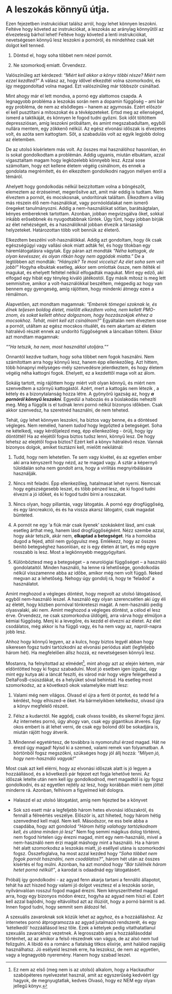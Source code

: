 # A leszokás könnyű útja.

Ezen fejezetben instrukciókat találsz arról, hogy lehet könnyen leszokni. Feltéve hogy követed az instrukciókat, a leszokás az aránylag könnyűtől az élvezetesig bárhol lehet! Feltéve hogy követed a lenti instrukciókat, nevetségesen könnyű lesz leszokni a pornóról, és mindehhez csak két dolgot kell tenned.

1.  Döntsd el, hogy soha többet nem nézel pornót.

2.  Ne szomorkodj emiatt. Örvendezz.

Valószínűleg azt kérdezed: *“Miért kell akkor a könyv többi része? Miért nem ezzel kezdted?”* A válasz az, hogy idővel elkezdtél volna szomorkodni, és így meggondoltad volna magad. Ezt valószínűleg már többször csináltad. 

Mint ahogy már el lett mondva, a pornó egy alattomos csapda. A legnagyobb probléma a leszokás során nem a dopamin függőség -- ami bár egy probléma, de nem az elsődleges -- hanem az agymosás. Ezért először el kell pusztítani a mítoszokat és a tévképzeteket. Értsd meg az ellenséged, ismerd a taktikáját, és könnyen le fogod tudni győzni. Sok időt töltöttem depressziósan, amíg leszokni próbáltam, és amint megszabadultam, egyből nullára mentem, egy zökkenő nélkül. Az egész elvonási időszak  is élvezetes volt, és azóta sem kattogtam. Sőt, a szabadulás volt az egyik legjobb dolog az életemben.

De az utolsó kísérletem más volt. Az összes mai használóhoz hasonlóan, én is sokat gondolkodtam a problémán. Addig ugyanis, miután elbuktam, azzal vigasztaltam magam hogy legközelebb könnyebb lesz. Azzal sose számoltam, hogy ezt kellene életem végéig csinálnom, és ennek a gondolata megrémített, és én elkezdtem gondolkodni  nagyon mélyen erről a témáról.

Ahelyett hogy gondolkodás nélkül beizzítottam volna a böngészőt, elemeztem az érzéseimet, megerősítve azt, amit már eddig is tudtam. Nem élveztem a pornót, és mocskosnak, undorítónak találtam. Elkezdtem a világ más részein élő nem-használókat, vagy pornóoldalakat nem ismerő öregeket tanulmányozni. Addig a nem-használókat sótlan, barátságtalan, kényes embereknek tartottam. Azonban, jobban megvizsgálva őket, sokkal inkább erősebbnek és nyugodtabbnak tűntek. Úgy tűnt, hogy jobban bírják az élet nehézségeit, és a használóknál jobban élvezik a társasági helyzeteket. Határozottan több volt bennük az életerő.

Elkezdtem beszélni volt-használókkal. Addig azt gondoltam, hogy ők csak egészségügyi vagy vallási okok miatt adták fel, és hogy titokban egy háremlátogatásra vágytak. Egy páran azt mondták *“Néha kattogok, de olyan kevésszer, és olyan ritkán hogy nem aggódok miatta.”* De a legtöbben azt mondták: *“Hiányzik? Te most viccelsz! Az élet soha sem volt jobb!”* Hogyha elbuktak esetleg, akkor sem omlottak össze, nem ítélték el magukat, és ehelyett feltétel nélkül elfogadták magukat. Mint egy edző, aki elfogad egy hibát egy tényleg kiváló játékostól. Egy másik mítosz is meg lett semmisítve, amikor a volt-használókkal beszéltem, mégpedig az hogy van bennem egy gyengeség, amíg rájöttem, hogy mindenki átmegy ezen a rémálmon. 

Alapvetően, azt mondtam magamnak: *“Emberek tömegei szoknak le, és élnek teljesen boldog életet, mielőtt elkezdtem volna, nem kellett PMO-znom, és sokat kellett ahhoz dolgoznom, hogy hozzászokjak ehhez a mocsokhoz. Tehát, miért kell ezt csinálnom?”* Egyáltalán nem élveztem sose a pornót, utáltam az egész mocskos rituálét, és nem akartam az életem hátralévő részét ennek az undorító függőségnek a láncaiban tölteni. Ekkor azt mondtam magamnak:

*"“Ha tetszik, ha nem, most használtál utoljára.”"*

Onnantól kezdve tudtam, hogy soha többet nem fogok használni. Nem számítottam arra hogy könnyű lesz, hanem épp ellenkezőleg. Azt hittem, több hónapnyi mélységes-mély szenvedésre jelentkeztem, és hogy életem végéig néha kattogni fogok. Ehelyett, ez a kezdettől maga volt az álom.

Sokáig tartott, míg rájöttem hogy miért volt olyan könnyű, és miért nem szenvedtem a szörnyű kattogástól. Azért, mert a kattogás nem létezik , a kétely és a bizonytalanság hozza létre. A gyönyörű igazság az, hogy ***a pornóról könnyű leszokni***. Egyedül a habozás és a búslakodás nehezíti meg. Még a függők is el tudnak lenni pornó nélkül bizonyos időkben. Csak akkor szenvedsz, ha szeretnéd használni, de nem teheted.

Tehát, úgy lehet könnyen leszokni, ha biztos vagy benne, és a döntésed végleges. Nem reméled, hanem *tudod* hogy legyőzted a betegséget. Soha ne kételkedj, vagy kérdőjelezd meg, épp ellenkezőleg - örülj, hogy így döntöttél! Ha az elejétől fogva biztos tudsz lenni, könnyű lesz. De hogy lehetsz az elejétől fogva biztos?  Ezért kell a könyv hátralévő része. Vannak bizonyos dolgok, amiket tisztázni kell, mielőtt nekilátnál:

1.  Tudd, hogy nem lehetetlen. Te sem vagy kivétel, és az egyetlen ember aki arra kényszerít hogy nézd, az te magad vagy. A sztár a képernyő túloldalán soha nem gondolt arra, hogy a virilitás megnyirbálására használják.

2.  Nincs mit feladni. Épp ellenkezőleg, hatalmasat lehet nyerni. Nemcsak hogy egészségesebb leszel, és több pénzed lesz, de ki fogod tudni élvezni a jó időket, és ki fogod tudni bírni a rosszakat.

3.  Nincs olyan, hogy pillantás, vagy látogatás. A pornó egy drogfüggőség, és egy láncreakció, és és ha vissza akarsz látogatni, csak magadat bünteted.

4.  A pornót ne egy ‘a fiúk már csak ilyenek’ szokásként lásd, ami csak esetleg árthat meg, hanem lásd drogfüggőségként. Nézz szembe azzal, hogy akár tetszik, akár nem, **elkaptad a betegséget**. Ha a homokba dugod a fejed, attól nem gyógyulsz meg. Emlékezz, hogy az összes bénító betegséghez hasonlóan, ez is egy életen át tart, és még egyre rosszabb is lesz. Most a  legkönnyebb meggyógyítani.

5.  Különböztesd meg a betegséget -- a neurológiai függőséget -- a használó gondolataitól. Minden használó, ha lenne rá lehetősége, gondolkodás nélkül visszamenne abba az időbe, amikor még nem volt függő. Neked megvan az a lehetőség. Nehogy úgy gondolj rá, hogy te ‘feladod’ a használatot. 

Amint meghozod a végleges döntést, hogy megvolt az utolsó látogatásod, egyből nem-használó leszel. A használó egy olyan szerencsétlen aki úgy éli az életét, hogy közben pornóval tönkreteszi magát. A nem-használó pedig olyasvalaki, aki nem. Amint meghozod a végleges döntést, a célod el lesz érve. Örvendezz, ne csak szomorkodva üldögélj, arra várva hogy elmúljon a kémiai függőség. Menj ki a levegőre, és kezdd el élvezni az életet. Az élet csodálatos, még akkor is ha függő vagy, és ha nem vagy az, napról-napra jobb lesz.

Ahhoz hogy könnyű legyen, az a kulcs, hogy biztos legyél abban hogy sikeresen fogsz tudni tartózkodni az elvonási periódus alatt (legfeljebb három hét). Ha megfelelően állsz hozzá, ez nevetségesen könnyű lesz.

Mostanra, ha felnyitottad az elmédet[^8], mint ahogy azt az elején kértem, már eldöntötted hogy ki fogsz szabadulni. Most jó esetben igen izgulsz, úgy mint egy kutya aki a láncát feszíti, és várod már hogy végre felégethesd a DeltaFosB-csúszdákat, és a helyüket sóval behintsd. Ha esetleg most szomorkodsz, az a következő okok valamelyike miatt lesz:

1.  Valami még nem világos. Olvasd el újra a fenti öt pontot, és tedd fel a kérdést, hogy elhiszed-e őket. Ha bármelyikben kételkedsz, olvasd újra a könyv megfelelő részeit.

2.  Félsz a kudarctól. Ne aggódj, csak olvass tovább, és sikerrel fogsz járni. Az internetes pornó, úgy ahogy van, csak egy gigantikus átverés. Egy okos embert is át lehet verni, de csak egy bolond dől be sokadjára is, miután rájött hogy átverik.

3.  Mindennel egyetértesz, de továbbra is nyomorultul érzed magad. Hát ne érezd úgy magad! Nyisd ki a szemed, valami remek van folyamatban. A börtönből fogsz megszökni, szükséges hogy jól állj hozzá: *“Milyen jó, hogy nem-használó vagyok!”*

Most csak azt kell elérni, hogy az elvonási időszak alatt is jó legyen a hozzáállásod, és a következő pár fejezet ezt fogja lehetővé tenni. Az időszak letelte után nem kell így gondolkodnod, mert magadtól is így fogsz gondolkodni, és az egyetlen rejtély az lesz, hogy korábban miért nem jöttél minderre rá. Azonban, felhívom a figyelmed két dologra.

-   Halaszd el az utolsó látogatást, amíg nem fejezted be a könyvet

-   Sok szó esett már a legfeljebb három hetes elvonási időszakról, és fennáll a félreértés veszélye. Először is, azt hiheted, hogy három hétig szenvedned kell majd. Nem kell. Másodszor, ne ess bele abba a csapdába, hogy azt gondolod *“Három hétig valahogy tartózkodnom kell, és utána minden jó lesz”* Nem fog semmi mágikus dolog történni, nem fogod hirtelen úgy érezni magad, mint egy nem-használó, mivel a nem-használó nem érzi magát máshogy mint a használó. Ha a három hét alatt szomorkodsz a leszokás miatt, jó eséllyel utána is szomorkodni fogsz. Összefoglalva, ha most azzal kezded hogy *“Soha többet nem fogok pornót használni, nem csodálatos?”*, három hét után az összes kísértés el fog múlni. Azonban, ha azt mondod hogy *“Bár túlélnék három hetet pornó nélkül!”*,  a karodat is odaadnád egy látogatásért.

Próbálj így gondolkodni - az agyad fenn akarja tartani a fennálló állapotot, tehát ha azt hiszed hogy valami jó dolgot vesztesz el a leszokás során, nyilvánvalóan rosszul fogod magad érezni. Nem kényszerítheted magad arra, hogy egy bizonyos módon érezz, hogyha az agyad nem hiszi el. Ezért kell azzal bajlódni, hogy eltávolítsd azt az illúziót, hogy a pornó bármit is ad. Innen fogod tudni, hogy semmit sem áldozol fel.

A szexuális zavaroknak sok közük lehet az agyhoz, és a hozzáálláshoz. Az internetes pornó átprogramozza az agyad jutalmazó rendszerét, és egy ‘kételkedő’ hozzáállásod lesz tőle. Ezek a kételyek pedig vitathatatlanul szexuális zavarokhoz vezetnek. A legrosszabb ami a hozzáállásoddal történhet, az az amikor a felső részednek van vágya, de az alsó nem tud felizgulni. A libidó és a románc a fiatalság titkos elixírje, amit halálod napjáig használhatsz. Jó esélyeid lesznek erre, ha leszoksz, de nem az egyetlen, vagy a legnagyobb nyeremény. Hanem hogy szabad leszel.

[^8]: Ez nem az első (meg nem is az utolsó) alkalom, hogy a Hackauthor szabópéteres nyelvezetet használ, amit az egyszerűség kedvéért így hagyok, de megnyugtatlak, kedves Olvasó, hogy ez NEM egy olyan jellegű könyv.

